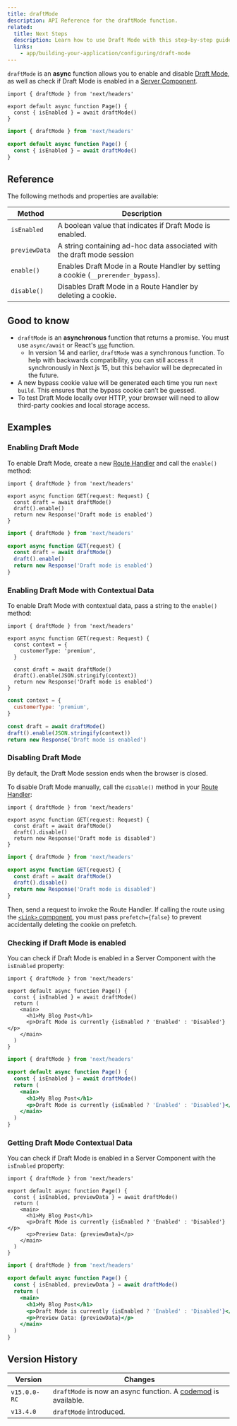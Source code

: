```yaml
---
title: draftMode
description: API Reference for the draftMode function.
related:
  title: Next Steps
  description: Learn how to use Draft Mode with this step-by-step guide.
  links:
    - app/building-your-application/configuring/draft-mode
---
```


`draftMode` is an **async** function allows you to enable and disable [Draft Mode](/docs/app/building-your-application/configuring/draft-mode), as well as check if Draft Mode is enabled in a [Server Component](/docs/app/building-your-application/rendering/server-components).

```tsx filename="app/page.ts" switcher
import { draftMode } from 'next/headers'

export default async function Page() {
  const { isEnabled } = await draftMode()
}
```

```jsx filename="app/page.js" switcher
import { draftMode } from 'next/headers'

export default async function Page() {
  const { isEnabled } = await draftMode()
}
```

## Reference

The following methods and properties are available:

| Method        | Description                                                                       |
| ------------- | --------------------------------------------------------------------------------- |
| `isEnabled`   | A boolean value that indicates if Draft Mode is enabled.                          |
| `previewData` | A string containing ad-hoc data associated with the draft mode session            |
| `enable()`    | Enables Draft Mode in a Route Handler by setting a cookie (`__prerender_bypass`). |
| `disable()`   | Disables Draft Mode in a Route Handler by deleting a cookie.                      |

## Good to know

- `draftMode` is an **asynchronous** function that returns a promise. You must use `async/await` or React's [`use`](https://react.dev/reference/react/use) function.
  - In version 14 and earlier, `draftMode` was a synchronous function. To help with backwards compatibility, you can still access it synchronously in Next.js 15, but this behavior will be deprecated in the future.
- A new bypass cookie value will be generated each time you run `next build`. This ensures that the bypass cookie can’t be guessed.
- To test Draft Mode locally over HTTP, your browser will need to allow third-party cookies and local storage access.

## Examples

### Enabling Draft Mode

To enable Draft Mode, create a new [Route Handler](/docs/app/building-your-application/routing/route-handlers) and call the `enable()` method:

```tsx filename="app/draft/route.ts" switcher
import { draftMode } from 'next/headers'

export async function GET(request: Request) {
  const draft = await draftMode()
  draft().enable()
  return new Response('Draft mode is enabled')
}
```

```js filename="app/draft/route.js" switcher
import { draftMode } from 'next/headers'

export async function GET(request) {
  const draft = await draftMode()
  draft().enable()
  return new Response('Draft mode is enabled')
}
```

### Enabling Draft Mode with Contextual Data

To enable Draft Mode with contextual data, pass a string to the `enable()` method:

```tsx filename="app/draft/route.ts" switcher
import { draftMode } from 'next/headers'

export async function GET(request: Request) {
  const context = {
    customerType: 'premium',
  }

  const draft = await draftMode()
  draft().enable(JSON.stringify(context))
  return new Response('Draft mode is enabled')
}
```

```js filename="app/draft/route.js" switcher
const context = {
  customerType: 'premium',
}

const draft = await draftMode()
draft().enable(JSON.stringify(context))
return new Response('Draft mode is enabled')
```

### Disabling Draft Mode

By default, the Draft Mode session ends when the browser is closed.

To disable Draft Mode manually, call the `disable()` method in your [Route Handler](/docs/app/building-your-application/routing/route-handlers):

```tsx filename="app/draft/route.ts" switcher
import { draftMode } from 'next/headers'

export async function GET(request: Request) {
  const draft = await draftMode()
  draft().disable()
  return new Response('Draft mode is disabled')
}
```

```js filename="app/draft/route.js" switcher
import { draftMode } from 'next/headers'

export async function GET(request) {
  const draft = await draftMode()
  draft().disable()
  return new Response('Draft mode is disabled')
}
```

Then, send a request to invoke the Route Handler. If calling the route using the [`<Link>` component](/docs/app/api-reference/components/link), you must pass `prefetch={false}` to prevent accidentally deleting the cookie on prefetch.

### Checking if Draft Mode is enabled

You can check if Draft Mode is enabled in a Server Component with the `isEnabled` property:

```tsx filename="app/page.ts" switcher
import { draftMode } from 'next/headers'

export default async function Page() {
  const { isEnabled } = await draftMode()
  return (
    <main>
      <h1>My Blog Post</h1>
      <p>Draft Mode is currently {isEnabled ? 'Enabled' : 'Disabled'}</p>
    </main>
  )
}
```

```jsx filename="app/page.js" switcher
import { draftMode } from 'next/headers'

export default async function Page() {
  const { isEnabled } = await draftMode()
  return (
    <main>
      <h1>My Blog Post</h1>
      <p>Draft Mode is currently {isEnabled ? 'Enabled' : 'Disabled'}</p>
    </main>
  )
}
```

### Getting Draft Mode Contextual Data

You can check if Draft Mode is enabled in a Server Component with the `isEnabled` property:

```tsx filename="app/page.ts" switcher
import { draftMode } from 'next/headers'

export default async function Page() {
  const { isEnabled, previewData } = await draftMode()
  return (
    <main>
      <h1>My Blog Post</h1>
      <p>Draft Mode is currently {isEnabled ? 'Enabled' : 'Disabled'}</p>
      <p>Preview Data: {previewData}</p>
    </main>
  )
}
```

```jsx filename="app/page.js" switcher
import { draftMode } from 'next/headers'

export default async function Page() {
  const { isEnabled, previewData } = await draftMode()
  return (
    <main>
      <h1>My Blog Post</h1>
      <p>Draft Mode is currently {isEnabled ? 'Enabled' : 'Disabled'}</p>
      <p>Preview Data: {previewData}</p>
    </main>
  )
}
```

## Version History

| Version      | Changes                                                                                                                     |
| ------------ | --------------------------------------------------------------------------------------------------------------------------- |
| `v15.0.0-RC` | `draftMode` is now an async function. A [codemod](/docs/app/building-your-application/upgrading/codemods#150) is available. |
| `v13.4.0`    | `draftMode` introduced.                                                                                                     |
